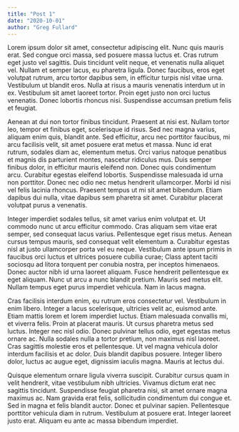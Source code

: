 ```yaml
---
title: "Post 1"
date: "2020-10-01"
author: "Greg Fullard"
---
```

Lorem ipsum dolor sit amet, consectetur adipiscing elit. Nunc quis mauris erat. Sed congue orci massa, sed posuere massa luctus et. Cras rutrum eget justo vel sagittis. Duis tincidunt velit neque, et venenatis nulla aliquet vel. Nullam et semper lacus, eu pharetra ligula. Donec faucibus, eros eget volutpat rutrum, arcu tortor dapibus sem, in efficitur turpis nisl vitae urna. Vestibulum ut blandit eros. Nulla at risus a mauris venenatis interdum ut in ex. Vestibulum sit amet laoreet tortor. Proin eget justo non orci luctus venenatis. Donec lobortis rhoncus nisi. Suspendisse accumsan pretium felis et feugiat.

Aenean at dui non tortor finibus tincidunt. Praesent at nisi est. Nullam tortor leo, tempor et finibus eget, scelerisque id risus. Sed nec magna varius, aliquam enim quis, blandit ante. Sed efficitur, arcu nec porttitor faucibus, mi arcu facilisis velit, sit amet posuere erat metus et massa. Nunc id erat rutrum, sodales diam ac, elementum metus. Orci varius natoque penatibus et magnis dis parturient montes, nascetur ridiculus mus. Duis semper finibus dolor, in efficitur mauris eleifend non. Donec quis condimentum arcu. Curabitur egestas eleifend lobortis. Suspendisse malesuada id urna non porttitor. Donec nec odio nec metus hendrerit ullamcorper. Morbi id nisi vel felis lacinia rhoncus. Praesent tempus ut mi sit amet bibendum. Etiam dapibus dui nulla, vitae dapibus sem pharetra sit amet. Curabitur placerat volutpat purus a venenatis.

Integer imperdiet sodales tellus, sit amet varius enim volutpat et. Ut commodo nunc ut arcu efficitur commodo. Cras aliquam sem vitae erat semper, sed consequat lacus varius. Pellentesque eget risus metus. Aenean cursus tempus mauris, sed consequat velit elementum a. Curabitur egestas nisl at justo ullamcorper porta vel eu neque. Vestibulum ante ipsum primis in faucibus orci luctus et ultrices posuere cubilia curae; Class aptent taciti sociosqu ad litora torquent per conubia nostra, per inceptos himenaeos. Donec auctor nibh id urna laoreet aliquam. Fusce hendrerit pellentesque ex eget aliquam. Nunc ut arcu a nunc blandit pretium. Mauris sed metus elit. Nullam tempus eget purus imperdiet vehicula. Nam in lacus magna.

Cras facilisis interdum enim, eu rutrum eros consectetur vel. Vestibulum in enim libero. Integer a lacus scelerisque, ultricies velit ac, euismod ante. Etiam mattis lorem et lorem imperdiet luctus. Etiam malesuada convallis mi, et viverra felis. Proin at placerat mauris. Ut cursus pharetra metus sed luctus. Integer nec nisl odio. Donec pulvinar tellus odio, eget egestas metus ornare ac. Nulla sodales nulla a tortor pretium, non maximus nisl laoreet. Cras sagittis molestie eros et pellentesque. Ut vel magna vehicula dolor interdum facilisis et ac dolor. Duis blandit dapibus posuere. Integer libero dolor, luctus ac augue eget, dignissim iaculis magna. Mauris at lectus dui.

Quisque elementum ornare ligula viverra suscipit. Curabitur cursus quam in velit hendrerit, vitae vestibulum nibh ultricies. Vivamus dictum erat nec sagittis tincidunt. Suspendisse feugiat pharetra nisi, sit amet ornare magna maximus ac. Nam gravida erat felis, sollicitudin condimentum dui congue et. Sed in magna et felis blandit auctor. Donec et pulvinar sapien. Pellentesque porttitor vehicula diam in rutrum. Vestibulum at posuere erat. Integer laoreet justo erat. Aliquam eu ante ac massa bibendum imperdiet.
